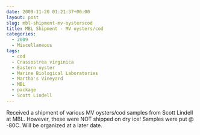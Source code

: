 ```yaml
---
date: 2009-11-20 01:21:37+00:00
layout: post
slug: mbl-shipment-mv-oysterscod
title: MBL Shipment - MV oysters/cod
categories:
  - 2009
  - Miscellaneous
tags:
  - cod
  - Crassostrea virginica
  - Eastern oyster
  - Marine Biological Laboratories
  - Martha's Vineyard
  - MBL
  - package
  - Scott Lindell
---
```


Received a shipment of various MV oysters/cod samples from Scott Lindell at MBL. However, these were NOT shipped on dry ice! Samples were put @ -80C. Will be organized at a later date.
